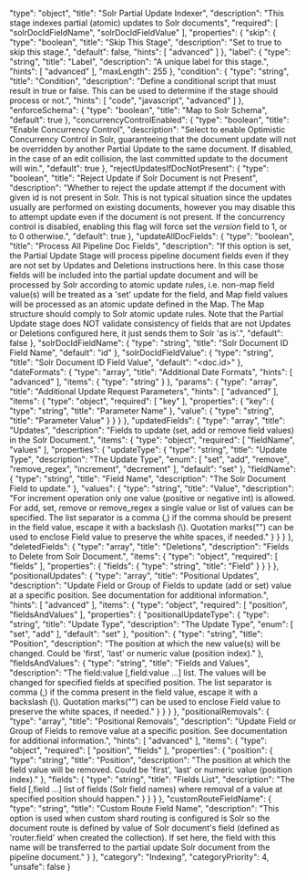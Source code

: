   "type": "object",
  "title": "Solr Partial Update Indexer",
  "description": "This stage indexes partial (atomic) updates to Solr documents",
  "required": [
    "solrDocIdFieldName",
    "solrDocIdFieldValue"
  ],
  "properties": {
    "skip": {
      "type": "boolean",
      "title": "Skip This Stage",
      "description": "Set to true to skip this stage.",
      "default": false,
      "hints": [
        "advanced"
      ]
    },
    "label": {
      "type": "string",
      "title": "Label",
      "description": "A unique label for this stage.",
      "hints": [
        "advanced"
      ],
      "maxLength": 255
    },
    "condition": {
      "type": "string",
      "title": "Condition",
      "description": "Define a conditional script that must result in true or false. This can be used to determine if the stage should process or not.",
      "hints": [
        "code",
        "javascript",
        "advanced"
      ]
    },
    "enforceSchema": {
      "type": "boolean",
      "title": "Map to Solr Schema",
      "default": true
    },
    "concurrencyControlEnabled": {
      "type": "boolean",
      "title": "Enable Concurrency Control",
      "description": "Select to enable Optimistic Concurrency Control in Solr, guaranteeing that the document update will not be overridden by another Partial Update to the same document. If disabled, in the case of an edit collision, the last committed update to the document will win.",
      "default": true
    },
    "rejectUpdatesIfDocNotPresent": {
      "type": "boolean",
      "title": "Reject Update if Solr Document is not Present",
      "description": "Whether to reject the update attempt if the document with given id is not present in Solr. This is not typical situation since the updates usually are performed on existing documents, however you may disable this to attempt update even if the document is not present. If the concurrency control is disabled, enabling this flag will force set the _version_ field to 1, or to 0 otherwise.",
      "default": true
    },
    "updateAllDocFields": {
      "type": "boolean",
      "title": "Process All Pipeline Doc Fields",
      "description": "If this option is set, the Partial Update Stage will process pipeline document fields even if they are not set by Updates and Deletions instructions here. In this case those fields will be included into the partial update document and will be processed by Solr according to atomic update rules, i.e. non-map field value(s) will be treated as a 'set' update for the field, and Map field values will be processed as an atomic update defined in the Map. The Map structure should comply to Solr atomic update rules. Note that the Partial Update stage does NOT validate consistency of fields that are not Updates or Deletions configured here, it just sends them to Solr 'as is'.",
      "default": false
    },
    "solrDocIdFieldName": {
      "type": "string",
      "title": "Solr Document ID Field Name",
      "default": "id"
    },
    "solrDocIdFieldValue": {
      "type": "string",
      "title": "Solr Document ID Field Value",
      "default": "<doc.id>"
    },
    "dateFormats": {
      "type": "array",
      "title": "Additional Date Formats",
      "hints": [
        "advanced"
      ],
      "items": {
        "type": "string"
      }
    },
    "params": {
      "type": "array",
      "title": "Additional Update Request Parameters",
      "hints": [
        "advanced"
      ],
      "items": {
        "type": "object",
        "required": [
          "key"
        ],
        "properties": {
          "key": {
            "type": "string",
            "title": "Parameter Name"
          },
          "value": {
            "type": "string",
            "title": "Parameter Value"
          }
        }
      }
    },
    "updatedFields": {
      "type": "array",
      "title": "Updates",
      "description": "Fields to update (set, add or remove field values) in the Solr Document.",
      "items": {
        "type": "object",
        "required": [
          "fieldName",
          "values"
        ],
        "properties": {
          "updateType": {
            "type": "string",
            "title": "Update Type",
            "description": "The Update Type",
            "enum": [
              "set",
              "add",
              "remove",
              "remove_regex",
              "increment",
              "decrement"
            ],
            "default": "set"
          },
          "fieldName": {
            "type": "string",
            "title": "Field Name",
            "description": "The Solr Document Field to update."
          },
          "values": {
            "type": "string",
            "title": "Value",
            "description": "For increment operation only one value (positive or negative int) is allowed. For add, set, remove or remove_regex a single value or list of values can be specified. The list separator is a comma (,) if the comma should be present in the field value, escape it with a backslash (\\). Quotation marks(\"\") can be used to enclose Field value to preserve the white spaces, if needed."
          }
        }
      }
    },
    "deletedFields": {
      "type": "array",
      "title": "Deletions",
      "description": "Fields to Delete from Solr Document.",
      "items": {
        "type": "object",
        "required": [
          "fields"
        ],
        "properties": {
          "fields": {
            "type": "string",
            "title": "Field"
          }
        }
      }
    },
    "positionalUpdates": {
      "type": "array",
      "title": "Positional Updates",
      "description": "Update Field or Group of Fields to update (add or set) value at a specific position. See documentation for additional information.",
      "hints": [
        "advanced"
      ],
      "items": {
        "type": "object",
        "required": [
          "position",
          "fieldsAndValues"
        ],
        "properties": {
          "positionalUpdateType": {
            "type": "string",
            "title": "Update Type",
            "description": "The Update Type",
            "enum": [
              "set",
              "add"
            ],
            "default": "set"
          },
          "position": {
            "type": "string",
            "title": "Position",
            "description": "The position at which the new value(s) will be changed. Could be 'first', 'last' or numeric value (position index)."
          },
          "fieldsAndValues": {
            "type": "string",
            "title": "Fields and Values",
            "description": "The field:value [,field:value ...] list. The values will be changed for specified fields at specified position. The list separator is comma (,) if the comma present in the field value, escape it with a backslash (\\). Quotation marks(\"\") can be used to enclose Field value to preserve the white spaces, if needed."
          }
        }
      }
    },
    "positionalRemovals": {
      "type": "array",
      "title": "Positional Removals",
      "description": "Update Field or Group of Fields to remove value at a specific position. See documentation for additional information.",
      "hints": [
        "advanced"
      ],
      "items": {
        "type": "object",
        "required": [
          "position",
          "fields"
        ],
        "properties": {
          "position": {
            "type": "string",
            "title": "Position",
            "description": "The position at which the field value will be removed. Could be 'first', 'last' or numeric value (position index)."
          },
          "fields": {
            "type": "string",
            "title": "Fields List",
            "description": "The field [,field ...] list of fields (Solr field names) where removal of a value at specified position should happen."
          }
        }
      }
    },
    "customRouteFieldName": {
      "type": "string",
      "title": "Custom Route Field Name",
      "description": "This option is used when custom shard routing is configured is Solr so the document route is defined by value of Solr document's field (defined as 'router.field' when created the collection). If set here, the field with this name will be transferred to the partial update Solr document from the pipeline document."
    }
  },
  "category": "Indexing",
  "categoryPriority": 4,
  "unsafe": false
}

